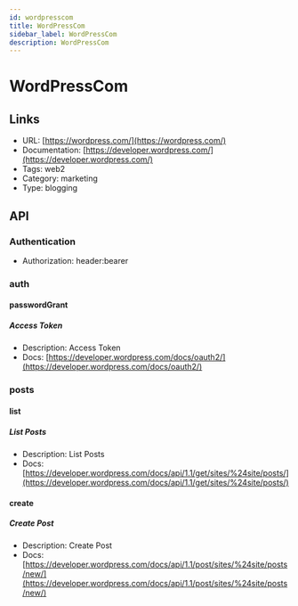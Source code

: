 ```yaml
---
id: wordpresscom
title: WordPressCom
sidebar_label: WordPressCom
description: WordPressCom
---
```


# WordPressCom

## Links

* URL: [https://wordpress.com/](https://wordpress.com/)
* Documentation: [https://developer.wordpress.com/](https://developer.wordpress.com/)
* Tags: web2
* Category: marketing
* Type: blogging

## API

### Authentication

* Authorization: header:bearer

### auth

#### passwordGrant

##### Access Token

* Description: Access Token
* Docs: [https://developer.wordpress.com/docs/oauth2/](https://developer.wordpress.com/docs/oauth2/)

### posts

#### list

##### List Posts

* Description: List Posts
* Docs: [https://developer.wordpress.com/docs/api/1.1/get/sites/%24site/posts/](https://developer.wordpress.com/docs/api/1.1/get/sites/%24site/posts/)

#### create

##### Create Post

* Description: Create Post
* Docs: [https://developer.wordpress.com/docs/api/1.1/post/sites/%24site/posts/new/](https://developer.wordpress.com/docs/api/1.1/post/sites/%24site/posts/new/)
